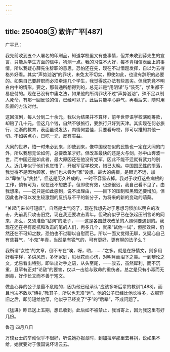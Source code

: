 ```yaml
---
---
---
```

title: 250408③ 致许广平[487]
---




广平兄：

我先前收到五个人署名的印刷品，知道学校里又有些事情，但并未收到薛先生的宣言，只能从学生方面的信中，猜测一点。我的习性不大好，每不肯相信表面上的事情，所以我疑心薛先生辞职的意思，恐怕还在先，现在不过借题发挥，自以为去得格外好看。其实“声势汹汹”的罪状，未免太不切实，即使如此，也没有辞职的必要的。如果自己要辞职而必须牵连几个学生，我觉得这办法有些恶劣。但我究竟不明白内中的情形，要之，那普通所想得到的，总无非是“用阴谋”与“装死”，学生都不易应付的。现在已没有中庸之法，如果他的所谓罪状不过“声势汹汹”，殊不足以制人死命，有那一回反驳的信，已经可以了。此后只能平心静气，再看后来，随时用质直的方法对付。

这回演剧，每人分到二十余元，我以为结果并不算坏，前年世界语学校演剧筹款，却赔了几十元。但这几个钱，自然不够旅行，要旅行只好到天津。其实现在何必旅行，江浙的教育，表面虽说发达，内情何尝佳，只要看母校，即可以推知其他一切。不如买点心，日吃一元，反有实益。

大同的世界，怕一时未必到来，即使到来，像中国现在似的民族也一定在大同的门外，所以我想无论如何，总要改革才好。但改革最快的还是火与剑，孙中山奔波一世，而中国还是如此者，最大原因还在他没有党军，因此不能不迁就有武力的别人。近几年似乎他们也觉悟了，开起军官学校来，惜已太晚。中国国民性的堕落，我觉得不是因为顾家，他们也未尝为“家”设想。最大的病根，是眼光不远，加以“卑怯”与“贪婪”，但这是历久养成的，一时不容易去掉。我对于攻打这些病根的工作，倘有可为，现在还不想放手，但即使有效，也恐很迟，我自己看不见了。由我想来，——这只是如此感到，说不出理由，——目下的压制和黑暗还要增加，但因此也许可以发生较激烈的反抗与不平的新分子，为将来的新的变动的萌蘖。

“关起门来长吁短叹”，自然是太气闷了，现在我想先对于思想习惯加以明白的攻击，先前我只攻击旧党，现在我还要攻击青年。但政府似乎已在张起压制言论的网来，那么，又须准备“钻网”的法子，——这是各国鼓吹改革的人照例要遇到的。我现在还在寻有反抗和攻击的笔的人们，再多几个，就来“试他一试”，但那效果，仍然还在不可知之数，恐怕也不过聊以自慰而已。所以一面又觉得无聊，又疑心自己有些暮气，“小鬼”年青，当然是有锐气的，可有更好，更有聊的法子么？

我所谓“女性”的文章，倒不专在“唉，呀，哟，……”之多。就是在抒情文，则多用好看字样，多讲风景，多怀家庭，见秋花而心伤，对明月而泪下之类。一到辩论之文，尤易看出特别。即举出对手之语，从头至尾，一一驳去，虽然犀利，而不沉重，且罕有正对“论敌”的要害，仅以一击给与致命的重伤者。总之是只有小毒而无剧毒，好作长文而不善于短文。

做金心异的公子是最不危险的，因为他已经承认“应该多听后辈的教训”[488]，而且也决不敢以“诗礼”教其子，所以也无须“远”。他的公子已经比他长得多，衣服穿旧之后，即剪短给他穿，他似乎已经变了“子”的“后辈”，不成问题了。

《猛进》昨已送上五期，想已收到。此后如不被禁止，我当寄上，因为我这里有好几份。

鲁迅 四月八日

万璞女士的举动似乎不很好，听说她办报章时，到加拉罕那里去募捐，说如果不给，她就要对于俄国说坏话云云。